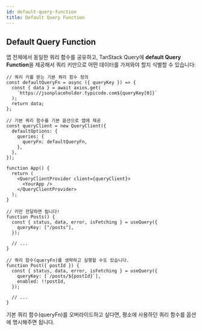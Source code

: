 ```yaml
---
id: default-query-function
title: Default Query Function
---
```


## Default Query Function

앱 전체에서 동일한 쿼리 함수를 공유하고, TanStack Query에 **default Query Function**을 제공해서 쿼리 키만으로 어떤 데이터를 가져와야 할지 식별할 수 있습니다:

[//]: # "예제"

```tsx
// 쿼리 키를 받는 기본 쿼리 함수 정의
const defaultQueryFn = async ({ queryKey }) => {
  const { data } = await axios.get(
    `https://jsonplaceholder.typicode.com${queryKey[0]}`
  );
  return data;
};

// 기본 쿼리 함수를 기본 옵션으로 앱에 제공
const queryClient = new QueryClient({
  defaultOptions: {
    queries: {
      queryFn: defaultQueryFn,
    },
  },
});

function App() {
  return (
    <QueryClientProvider client={queryClient}>
      <YourApp />
    </QueryClientProvider>
  );
}

// 키만 전달하면 됩니다!
function Posts() {
  const { status, data, error, isFetching } = useQuery({
    queryKey: ["/posts"],
  });

  // ...
}

// 쿼리 함수(queryFn)를 생략하고 실행할 수도 있습니다.
function Post({ postId }) {
  const { status, data, error, isFetching } = useQuery({
    queryKey: [`/posts/${postId}`],
    enabled: !!postId,
  });

  // ...
}
```

기본 쿼리 함수(queryFn)를 오버라이드하고 싶다면, 평소에 사용하던 쿼리 함수를 옵션에 명시해주면 됩니다.
